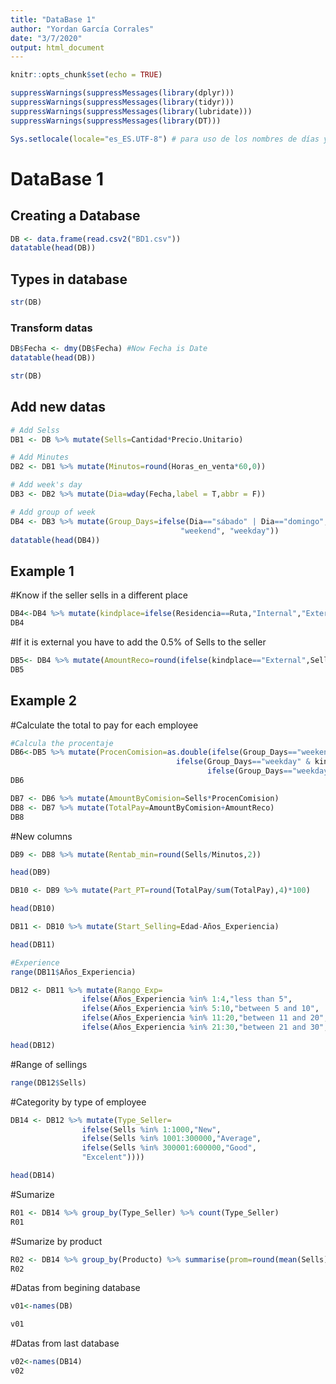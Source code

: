 ---
title: "DataBase 1"
author: "Yordan García Corrales"
date: "3/7/2020"
output: html_document
---

```{r setup, include=FALSE}
knitr::opts_chunk$set(echo = TRUE)
```

```{r}
suppressWarnings(suppressMessages(library(dplyr)))
suppressWarnings(suppressMessages(library(tidyr)))
suppressWarnings(suppressMessages(library(lubridate)))
suppressWarnings(suppressMessages(library(DT)))

Sys.setlocale(locale="es_ES.UTF-8") # para uso de los nombres de días y meses en español
```


# DataBase 1
## Creating a Database
```{r}
DB <- data.frame(read.csv2("BD1.csv"))
datatable(head(DB))
```
## Types in database
```{r}
str(DB)
```

### Transform datas
```{r}
DB$Fecha <- dmy(DB$Fecha) #Now Fecha is Date
datatable(head(DB))
```

```{r}
str(DB)
```

## Add new datas
```{r}
# Add Selss
DB1 <- DB %>% mutate(Sells=Cantidad*Precio.Unitario)

# Add Minutes
DB2 <- DB1 %>% mutate(Minutos=round(Horas_en_venta*60,0))

# Add week's day
DB3 <- DB2 %>% mutate(Dia=wday(Fecha,label = T,abbr = F))

# Add group of week
DB4 <- DB3 %>% mutate(Group_Days=ifelse(Dia=="sábado" | Dia=="domingo",
                                      "weekend", "weekday"))
datatable(head(DB4))
```
## Example 1
#Know if the seller sells in a different place
```{r}
DB4<-DB4 %>% mutate(kindplace=ifelse(Residencia==Ruta,"Internal","External"))
DB4
```

#If it is external you have to add the 0.5% of Sells to the seller
```{r}
DB5<- DB4 %>% mutate(AmountReco=round(ifelse(kindplace=="External",Sells*0.005,0)))
DB5
```
## Example 2
#Calculate the total to pay for each employee
```{r}
#Calcula the procentaje
DB6<-DB5 %>% mutate(ProcenComision=as.double(ifelse(Group_Days=="weekend" & kindplace=="External",0.025,
                                     ifelse(Group_Days=="weekday" & kindplace=="External",0.02,
                                            ifelse(Group_Days=="weekday" & kindplace=="Interal",0.015,0.01)))))
DB6
```

```{r}
DB7 <- DB6 %>% mutate(AmountByComision=Sells*ProcenComision)
DB8 <- DB7 %>% mutate(TotalPay=AmountByComision+AmountReco)
DB8
```
#New columns
```{r}
DB9 <- DB8 %>% mutate(Rentab_min=round(Sells/Minutos,2)) 

head(DB9)
```

```{r}
DB10 <- DB9 %>% mutate(Part_PT=round(TotalPay/sum(TotalPay),4)*100) 

head(DB10)
```

```{r}
DB11 <- DB10 %>% mutate(Start_Selling=Edad-Años_Experiencia)

head(DB11)

#Experience
range(DB11$Años_Experiencia)
```

```{r}
DB12 <- DB11 %>% mutate(Rango_Exp=
                ifelse(Años_Experiencia %in% 1:4,"less than 5",
                ifelse(Años_Experiencia %in% 5:10,"between 5 and 10",
                ifelse(Años_Experiencia %in% 11:20,"between 11 and 20",
                ifelse(Años_Experiencia %in% 21:30,"between 21 and 30","more than 30 years")))))

head(DB12)
```

#Range of sellings
```{r}
range(DB12$Sells)
```
#Categority by type of employee
```{r}
DB14 <- DB12 %>% mutate(Type_Seller=
                ifelse(Sells %in% 1:1000,"New",
                ifelse(Sells %in% 1001:300000,"Average",
                ifelse(Sells %in% 300001:600000,"Good",
                "Excelent"))))

head(DB14)
```

#Sumarize
```{r}
R01 <- DB14 %>% group_by(Type_Seller) %>% count(Type_Seller)
R01
```

#Sumarize by product
```{r}
R02 <- DB14 %>% group_by(Producto) %>% summarise(prom=round(mean(Sells),2))
R02
```
#Datas from begining database
```{r}
v01<-names(DB)

v01
```
#Datas from last database
```{r}
v02<-names(DB14)
v02
```

